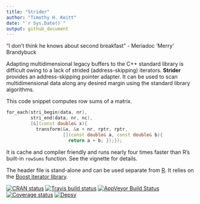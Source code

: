 ```yaml
---
title: "Strider"
author: "Timothy H. Keitt"
date: "`r Sys.Date()`"
output: github_document
---
```


"I don't think he knows about second breakfast" - Meriadoc 'Merry' Brandybuck

Adapting multidimensional legacy buffers to the C++ standard library is difficult owing to a lack of strided (address-skipping) iterators. **Strider** provides an address-skipping pointer adapter. It can be used to scan multidimensional data along any desired margin using the standard library algorithms.

This code snippet computes row sums of a matrix.

```cpp
for_each(stri_begin(data, nr),
         stri_end(data, nr, nc),
         [&](const double& x){
           transform(&x, &x + nr, rptr, rptr,
                     [](const double& a, const double& b){
                       return a + b; });});
```

It is cache and compiler friendly and runs nearly four times faster than R's built-in ```rowSums``` function. See the vignette for details.

The header file is stand-alone and can be used separate from [R](http://www.r-project.org/). It relies on the [Boost iterator library](http://www.boost.org/doc/libs/release/libs/iterator/).

 [![CRAN status](http://www.r-pkg.org/badges/version/strider)](https://cran.r-project.org/package=strider) [![Travis build status](https://travis-ci.org/thk686/strider.svg?branch=master)](https://travis-ci.org/thk686/strider) [![AppVeyor Build Status](https://ci.appveyor.com/api/projects/status/github/thk686/strider?branch=master&svg=true)](https://ci.appveyor.com/project/thk686/strider) [![Coverage status](https://codecov.io/gh/thk686/strider/branch/master/graph/badge.svg)](https://codecov.io/github/thk686/strider?branch=master) [![Depsy](http://depsy.org/api/package/cran/strider/badge.svg)](http://depsy.org/package/r/strider)